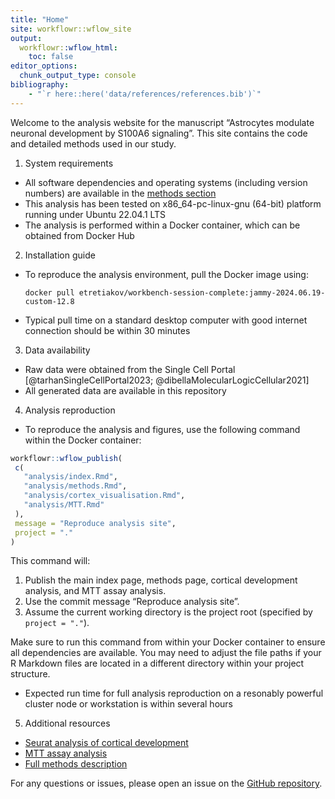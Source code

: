 ```yaml
---
title: "Home"
site: workflowr::wflow_site
output:
  workflowr::wflow_html:
    toc: false
editor_options:
  chunk_output_type: console
bibliography:
    - "`r here::here('data/references/references.bib')`"
---
```


Welcome to the analysis website for the manuscript "Astrocytes modulate
neuronal development by S100A6 signaling". This site contains the code
and detailed methods used in our study.

1.  System requirements

-   All software dependencies and operating systems (including version
    numbers) are available in the [methods
    section](methods.html "Methods section of the analysis website")
-   This analysis has been tested on x86_64-pc-linux-gnu (64-bit)
    platform running under Ubuntu 22.04.1 LTS
-   The analysis is performed within a Docker container, which can be
    obtained from Docker Hub

2.  Installation guide

-   To reproduce the analysis environment, pull the Docker image using:

    ```         
    docker pull etretiakov/workbench-session-complete:jammy-2024.06.19-custom-12.8
    ```

-   Typical pull time on a standard desktop computer with good internet
    connection should be within 30 minutes

3.  Data availability

-   Raw data were obtained from the Single Cell Portal
    [@tarhanSingleCellPortal2023; @dibellaMolecularLogicCellular2021]
-   All generated data are available in this repository

4.  Analysis reproduction

-   To reproduce the analysis and figures, use the following command
    within the Docker container:

``` r
workflowr::wflow_publish(
 c(
   "analysis/index.Rmd",
   "analysis/methods.Rmd",
   "analysis/cortex_visualisation.Rmd",
   "analysis/MTT.Rmd"
 ),
 message = "Reproduce analysis site",
 project = "."
)
```

This command will:

1.  Publish the main index page, methods page, cortical development
    analysis, and MTT assay analysis.
2.  Use the commit message "Reproduce analysis site".
3.  Assume the current working directory is the project root (specified
    by `project = "."`).

Make sure to run this command from within your Docker container to
ensure all dependencies are available. You may need to adjust the file
paths if your R Markdown files are located in a different directory
within your project structure.

-   Expected run time for full analysis reproduction on a resonably
    powerful cluster node or workstation is within several hours

5.  Additional resources

-   [Seurat analysis of cortical
    development](cortex_visualisation.html "Cortical development analysis")
-   [MTT assay analysis](MTT.html "MTT assay analysis")
-   [Full methods
    description](methods.html "Methods section of the analysis website")

For any questions or issues, please open an issue on the [GitHub
repository](https://github.com/harkany-lab/Cinquina_2024).
